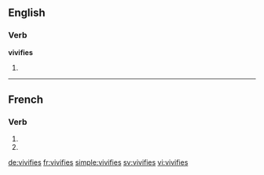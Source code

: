 {{also|vivifiés}}
==English==

===Verb===
'''vivifies'''

# {{third-person singular of|vivify}}

----

==French==

===Verb===
{{fr-verb-form}}

# {{conjugation of|vivifier||2|s|pres|ind|lang=fr}}
# {{conjugation of|vivifier||2|s|pres|sub|lang=fr}}

[[de:vivifies]]
[[fr:vivifies]]
[[simple:vivifies]]
[[sv:vivifies]]
[[vi:vivifies]]